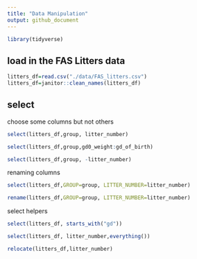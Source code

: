 ```yaml
---
title: "Data Manipulation"
output: github_document
---
```



```r
library(tidyverse)
```

## load in the FAS Litters data

```r
litters_df=read.csv("./data/FAS_litters.csv")
litters_df=janitor::clean_names(litters_df)

```

## select
choose some columns but not others
```r
select(litters_df,group, litter_number)
```

```r
select(litters_df,group,gd0_weight:gd_of_birth)
```

```r
select(litters_df,group, -litter_number)
```

renaming columns
```r
select(litters_df,GROUP=group, LITTER_NUMBER=litter_number)
```

```r
rename(litters_df,GROUP=group, LITTER_NUMBER=litter_number)
```

select helpers

```r
select(litters_df, starts_with("gd"))
```



```r
select(litters_df, litter_number,everything())
```

```r
relocate(litters_df,litter_number)
```












